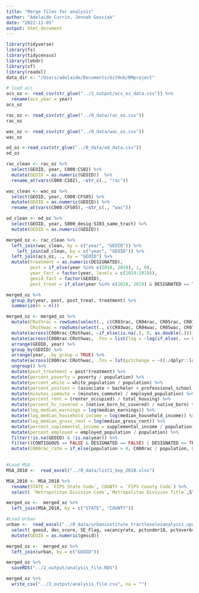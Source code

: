 ```yaml
---
title: "Merge files for analysis"
author: "Adelaide Currin, Jennah Gosciak"
date: "2022-11-05"
output: html_document
---
```


```r
library(tidyverse)
library(fs)
library(tidycensus)
library(lehdr)
library(sf)
library(readxl)
data_dir <- "/Users/adelaide/Documents/GitHub/RMproject"
```

```r
# load acs
acs_oz <- read_csv(str_glue("../2_output/acs_oz_data.csv")) %>% 
  rename(acs_year = year)
acs_oz
```
```r
rac_oz <- read_csv(str_glue("../0_data/rac_oz.csv"))
rac_oz

wac_oz <- read_csv(str_glue("../0_data/wac_oz.csv"))
wac_oz

od_oz <-read_csv(str_glue("../0_data/od_data.csv"))
od_oz
```
```r
rac_clean <- rac_oz %>% 
  select(GEOID, year, C000:CS02) %>% 
  mutate(GEOID = as.numeric(GEOID))  %>% 
  rename_at(vars(C000:CS02), ~str_c(., "rac"))

wac_clean <- wac_oz %>% 
  select(GEOID, year, C000:CFS05) %>% 
  mutate(GEOID = as.numeric(GEOID)) %>% 
  rename_at(vars(C000:CFS05), ~str_c(., "wac"))

od_clean <- od_oz %>% 
  select(GEOID, year, S000_desig:SI03_same_tract) %>% 
  mutate(GEOID = as.numeric(GEOID))
```


```r
merged_oz <- rac_clean %>% 
  left_join(wac_clean, by = c("year", "GEOID")) %>% 
    left_join(od_clean, by = c("year", "GEOID")) %>% 
  left_join(acs_oz, ., by = "GEOID") %>% 
  mutate(treatment = as.numeric(DESIGNATED),
         post = if_else(year %in% c(2018, 2019), 1, 0),
         year_fact = factor(year, levels = c(2014:2019)),
         geoid_fact = factor(GEOID),
         post_treat = if_else(year %in% c(2018, 2019) & DESIGNATED == TRUE, 1, 0))

merged_oz %>% 
  group_by(year, post, post_treat, treatment) %>% 
  summarize(n = n())

merged_oz <- merged_oz %>% 
  mutate(CRothrac = rowSums(select(., c(CR03rac, CR04rac, CR05rac, CR07rac)), na.rm = T),
         CRothwac = rowSums(select(., c(CR03wac, CR04wac, CR05wac, CR07wac)), na.rm = T)) %>% 
  mutate(across(C000rac:CRothwac, ~if_else(is.na(.), 0, as.double(.)))) %>% 
  mutate(across(C000rac:CRothwac, .fns = list(log = ~log(if_else(. == 0, 1, as.double(.)))), .names = "{.col}_{.fn}"))  %>% 
  arrange(GEOID, year) %>% 
  group_by(GEOID) %>% 
  arrange(year, .by_group = TRUE) %>% 
  mutate(across(C000rac:CRothwac, .fns = lst(pctchange = ~((./dplyr::lag(.) - 1) * 100)), .names = "{.col}_{.fn}")) %>%
  ungroup() %>% 
  mutate(post_treatment = post*treatment) %>% 
  mutate(percent_poverty = poverty / population) %>% 
  mutate(percent_white = white_population / population) %>% 
  mutate(percent_postsec = (associate + bachelor + professional_school + doctoral) / population) %>% 
  mutate(minutes_commute = (minutes_commute) / employed_population) %>% 
  mutate(percent_rent = (renter_occupied) / total_housing) %>% 
  mutate(percent_hc_covered = (native_born_hc_covered) / native_born) %>% 
  mutate(log_median_earnings = log(median_earnings)) %>% 
  mutate(log_median_household_income = log(median_household_income)) %>% 
  mutate(log_median_gross_rent = log(median_gross_rent)) %>% 
  mutate(percent_suplemental_income = supplemental_income / population) %>% 
  mutate(percent_employed = employed_population / population) %>% 
  filter(!is.na(GEOID) & !is.na(year)) %>% 
  filter((CONTIGUOUS == FALSE & DESIGNATED == FALSE) | DESIGNATED == TRUE) %>%
  mutate(C000rac_rate = if_else(population > 0, C000rac / population, 0))
  
```

```r

#Load MSA
MSA_2018 <-  read_excel("../0_data/list1_Sep_2018.xlsx")

MSA_2018 <- MSA_2018 %>% 
  rename(STATE = `FIPS State Code`, COUNTY = `FIPS County Code`) %>% 
  select( `Metropolitan Division Code`,`Metropolitan Division Title`,STATE, COUNTY, `Our CBSA`)

merged_oz <-  merged_oz %>% 
  left_join(MSA_2018, by = c("STATE", "COUNTY"))


```

```r

#Load Urban
urban <-  read_excel("../0_data/urbaninstitute_tractlevelozanalysis_update01142021.xlsx") %>% 
  select( geoid, dec_score, SE_Flag, vacancyrate, pctunder18, pctover64) %>% 
  mutate(GEOID = as.numeric(geoid)) 

merged_oz <-  merged_oz %>% 
  left_join(urban, by = c("GEOID"))


```

```r
merged_oz %>% 
  saveRDS("../2_output/analysis_file.RDS")

merged_oz %>% 
  write_csv("../2_output/analysis_file.csv", na = "")
```



